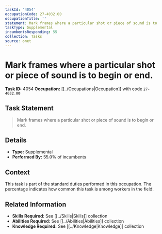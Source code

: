 ```yaml
---
taskId: '4054'
occupationCode: 27-4032.00
occupationTitle: ''
statement: Mark frames where a particular shot or piece of sound is to begin or end.
taskType: Supplemental
incumbentsResponding: 55
collection: Tasks
source: onet
---
```

# Mark frames where a particular shot or piece of sound is to begin or end.

**Task ID:** 4054
**Occupation:** [[../Occupations|Occupation]] with code `27-4032.00`

## Task Statement

> Mark frames where a particular shot or piece of sound is to begin or end.

## Details

- **Type:** Supplemental
- **Performed By:** 55.0% of incumbents

## Context

This task is part of the standard duties performed in this occupation. The percentage indicates how common this task is among workers in the field.

## Related Information

- **Skills Required:** See [[../Skills|Skills]] collection
- **Abilities Required:** See [[../Abilities|Abilities]] collection
- **Knowledge Required:** See [[../Knowledge|Knowledge]] collection

